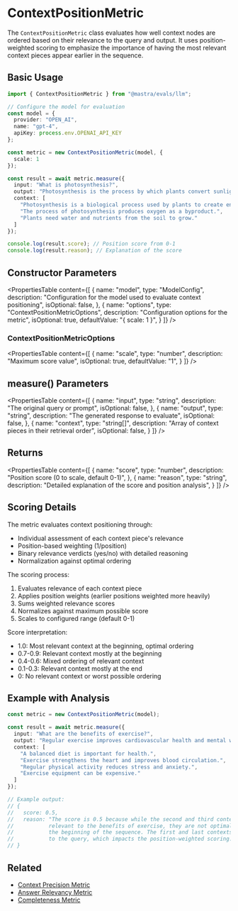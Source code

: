 # ContextPositionMetric

The `ContextPositionMetric` class evaluates how well context nodes are ordered based on their relevance to the query and output. It uses position-weighted scoring to emphasize the importance of having the most relevant context pieces appear earlier in the sequence.

## Basic Usage

```typescript
import { ContextPositionMetric } from "@mastra/evals/llm";

// Configure the model for evaluation
const model = {
  provider: "OPEN_AI",
  name: "gpt-4",
  apiKey: process.env.OPENAI_API_KEY
};

const metric = new ContextPositionMetric(model, {
  scale: 1
});

const result = await metric.measure({
  input: "What is photosynthesis?",
  output: "Photosynthesis is the process by which plants convert sunlight into energy.",
  context: [
    "Photosynthesis is a biological process used by plants to create energy from sunlight.",
    "The process of photosynthesis produces oxygen as a byproduct.",
    "Plants need water and nutrients from the soil to grow."
  ]
});

console.log(result.score); // Position score from 0-1
console.log(result.reason); // Explanation of the score
```

## Constructor Parameters

<PropertiesTable
  content={[
    {
      name: "model",
      type: "ModelConfig",
      description: "Configuration for the model used to evaluate context positioning",
      isOptional: false,
    },
    {
      name: "options",
      type: "ContextPositionMetricOptions",
      description: "Configuration options for the metric",
      isOptional: true,
      defaultValue: "{ scale: 1 }",
    }
  ]}
/>

### ContextPositionMetricOptions

<PropertiesTable
  content={[
    {
      name: "scale",
      type: "number",
      description: "Maximum score value",
      isOptional: true,
      defaultValue: "1",
    }
  ]}
/>

## measure() Parameters

<PropertiesTable
  content={[
    {
      name: "input",
      type: "string",
      description: "The original query or prompt",
      isOptional: false,
    },
    {
      name: "output",
      type: "string",
      description: "The generated response to evaluate",
      isOptional: false,
    },
    {
      name: "context",
      type: "string[]",
      description: "Array of context pieces in their retrieval order",
      isOptional: false,
    }
  ]}
/>

## Returns

<PropertiesTable
  content={[
    {
      name: "score",
      type: "number",
      description: "Position score (0 to scale, default 0-1)",
    },
    {
      name: "reason",
      type: "string",
      description: "Detailed explanation of the score and position analysis",
    }
  ]}
/>

## Scoring Details

The metric evaluates context positioning through:
- Individual assessment of each context piece's relevance
- Position-based weighting (1/position)
- Binary relevance verdicts (yes/no) with detailed reasoning
- Normalization against optimal ordering

The scoring process:
1. Evaluates relevance of each context piece
2. Applies position weights (earlier positions weighted more heavily)
3. Sums weighted relevance scores
4. Normalizes against maximum possible score
5. Scales to configured range (default 0-1)

Score interpretation:
- 1.0: Most relevant context at the beginning, optimal ordering
- 0.7-0.9: Relevant context mostly at the beginning
- 0.4-0.6: Mixed ordering of relevant context
- 0.1-0.3: Relevant context mostly at the end
- 0: No relevant context or worst possible ordering

## Example with Analysis

```typescript
const metric = new ContextPositionMetric(model);

const result = await metric.measure({
  input: "What are the benefits of exercise?",
  output: "Regular exercise improves cardiovascular health and mental wellbeing.",
  context: [
    "A balanced diet is important for health.",
    "Exercise strengthens the heart and improves blood circulation.",
    "Regular physical activity reduces stress and anxiety.",
    "Exercise equipment can be expensive."
  ]
});

// Example output:
// {
//   score: 0.5,
//   reason: "The score is 0.5 because while the second and third contexts are highly 
//           relevant to the benefits of exercise, they are not optimally positioned at 
//           the beginning of the sequence. The first and last contexts are not relevant 
//           to the query, which impacts the position-weighted scoring."
// }
```

## Related

- [Context Precision Metric](./context-precision)
- [Answer Relevancy Metric](./answer-relevancy)
- [Completeness Metric](./completeness) 